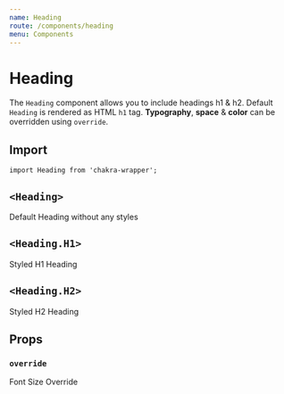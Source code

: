 ```yaml
---
name: Heading
route: /components/heading
menu: Components
---
```



# Heading

The `Heading` component allows you to include headings h1 & h2. Default `Heading` is rendered as HTML `h1` tag. **Typography**, **space** & **color** can be overridden using `override`.

## Import

```
import Heading from 'chakra-wrapper';
```

## `<Heading>`

<Playground>
  <Heading>Default Heading without any styles</Heading>
</Playground>

## `<Heading.H1>`

<Playground>
  <Heading.H1>Styled H1 Heading</Heading.H1>
</Playground>

## `<Heading.H2>`

<Playground>
  <Heading.H2>Styled H2 Heading</Heading.H2>
</Playground>

## Props

### `override`

<Playground>
  <Heading.H1 override={{ fontSize: '6xl' }}>Font Size Override</Heading.H1>
</Playground>

